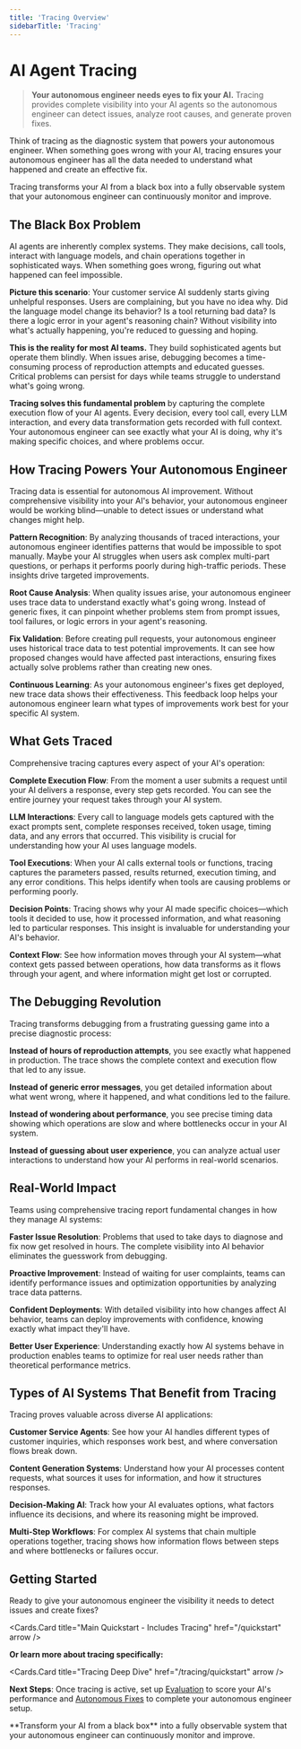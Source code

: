 ```yaml
---
title: 'Tracing Overview'
sidebarTitle: 'Tracing'
---
```



# AI Agent Tracing

> **Your autonomous engineer needs eyes to fix your AI.** Tracing provides complete visibility into your AI agents so the autonomous engineer can detect issues, analyze root causes, and generate proven fixes.

Think of tracing as the diagnostic system that powers your autonomous engineer. When something goes wrong with your AI, tracing ensures your autonomous engineer has all the data needed to understand what happened and create an effective fix.

<Callout type="info">
  Tracing transforms your AI from a black box into a fully observable system that your autonomous engineer can continuously monitor and improve.
</Callout>

## The Black Box Problem

AI agents are inherently complex systems. They make decisions, call tools, interact with language models, and chain operations together in sophisticated ways. When something goes wrong, figuring out what happened can feel impossible.

**Picture this scenario**: Your customer service AI suddenly starts giving unhelpful responses. Users are complaining, but you have no idea why. Did the language model change its behavior? Is a tool returning bad data? Is there a logic error in your agent's reasoning chain? Without visibility into what's actually happening, you're reduced to guessing and hoping.

**This is the reality for most AI teams.** They build sophisticated agents but operate them blindly. When issues arise, debugging becomes a time-consuming process of reproduction attempts and educated guesses. Critical problems can persist for days while teams struggle to understand what's going wrong.

**Tracing solves this fundamental problem** by capturing the complete execution flow of your AI agents. Every decision, every tool call, every LLM interaction, and every data transformation gets recorded with full context. Your autonomous engineer can see exactly what your AI is doing, why it's making specific choices, and where problems occur.

## How Tracing Powers Your Autonomous Engineer

Tracing data is essential for autonomous AI improvement. Without comprehensive visibility into your AI's behavior, your autonomous engineer would be working blind—unable to detect issues or understand what changes might help.

**Pattern Recognition**: By analyzing thousands of traced interactions, your autonomous engineer identifies patterns that would be impossible to spot manually. Maybe your AI struggles when users ask complex multi-part questions, or perhaps it performs poorly during high-traffic periods. These insights drive targeted improvements.

**Root Cause Analysis**: When quality issues arise, your autonomous engineer uses trace data to understand exactly what's going wrong. Instead of generic fixes, it can pinpoint whether problems stem from prompt issues, tool failures, or logic errors in your agent's reasoning.

**Fix Validation**: Before creating pull requests, your autonomous engineer uses historical trace data to test potential improvements. It can see how proposed changes would have affected past interactions, ensuring fixes actually solve problems rather than creating new ones.

**Continuous Learning**: As your autonomous engineer's fixes get deployed, new trace data shows their effectiveness. This feedback loop helps your autonomous engineer learn what types of improvements work best for your specific AI system.

## What Gets Traced

Comprehensive tracing captures every aspect of your AI's operation:

**Complete Execution Flow**: From the moment a user submits a request until your AI delivers a response, every step gets recorded. You can see the entire journey your request takes through your AI system.

**LLM Interactions**: Every call to language models gets captured with the exact prompts sent, complete responses received, token usage, timing data, and any errors that occurred. This visibility is crucial for understanding how your AI uses language models.

**Tool Executions**: When your AI calls external tools or functions, tracing captures the parameters passed, results returned, execution timing, and any error conditions. This helps identify when tools are causing problems or performing poorly.

**Decision Points**: Tracing shows why your AI made specific choices—which tools it decided to use, how it processed information, and what reasoning led to particular responses. This insight is invaluable for understanding your AI's behavior.

**Context Flow**: See how information moves through your AI system—what context gets passed between operations, how data transforms as it flows through your agent, and where information might get lost or corrupted.

## The Debugging Revolution

Tracing transforms debugging from a frustrating guessing game into a precise diagnostic process:

**Instead of hours of reproduction attempts**, you see exactly what happened in production. The trace shows the complete context and execution flow that led to any issue.

**Instead of generic error messages**, you get detailed information about what went wrong, where it happened, and what conditions led to the failure.

**Instead of wondering about performance**, you see precise timing data showing which operations are slow and where bottlenecks occur in your AI system.

**Instead of guessing about user experience**, you can analyze actual user interactions to understand how your AI performs in real-world scenarios.

## Real-World Impact

Teams using comprehensive tracing report fundamental changes in how they manage AI systems:

**Faster Issue Resolution**: Problems that used to take days to diagnose and fix now get resolved in hours. The complete visibility into AI behavior eliminates the guesswork from debugging.

**Proactive Improvement**: Instead of waiting for user complaints, teams can identify performance issues and optimization opportunities by analyzing trace data patterns.

**Confident Deployments**: With detailed visibility into how changes affect AI behavior, teams can deploy improvements with confidence, knowing exactly what impact they'll have.

**Better User Experience**: Understanding exactly how AI systems behave in production enables teams to optimize for real user needs rather than theoretical performance metrics.

## Types of AI Systems That Benefit from Tracing

Tracing proves valuable across diverse AI applications:

**Customer Service Agents**: See how your AI handles different types of customer inquiries, which responses work best, and where conversation flows break down.

**Content Generation Systems**: Understand how your AI processes content requests, what sources it uses for information, and how it structures responses.

**Decision-Making AI**: Track how your AI evaluates options, what factors influence its decisions, and where its reasoning might be improved.

**Multi-Step Workflows**: For complex AI systems that chain multiple operations together, tracing shows how information flows between steps and where bottlenecks or failures occur.

## Getting Started

Ready to give your autonomous engineer the visibility it needs to detect issues and create fixes?

<Cards.Card title="Main Quickstart - Includes Tracing" href="/quickstart" arrow />

**Or learn more about tracing specifically:**

<Cards.Card title="Tracing Deep Dive" href="/tracing/quickstart" arrow />

**Next Steps**: Once tracing is active, set up [Evaluation](/evaluation/quickstart) to score your AI's performance and [Autonomous Fixes](/optimization/quickstart) to complete your autonomous engineer setup.

<Callout type="success">
  **Transform your AI from a black box** into a fully observable system that your autonomous engineer can continuously monitor and improve.
</Callout>